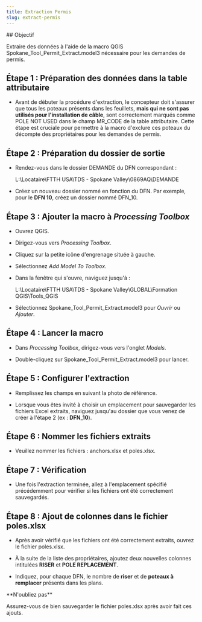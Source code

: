 ```yaml
---
title: Extraction Permis
slug: extract-permis
---
```

<div>
  ## Objectif

  Extraire des données à l'aide de la macro QGIS <Quote>Spokane_Tool_Permit_Extract.model3</Quote> nécessaire pour les demandes de permis.

  ## Étape 1 : Préparation des données dans la table attributaire

  - Avant de débuter la procédure d'extraction, le concepteur doit s'assurer que tous les poteaux présents dans les feuillets, **mais qui ne sont pas utilisés pour l'installation de câble**, sont correctement marqués comme <Quote>POLE NOT USED</Quote> dans le champ <Quote>MR_CODE</Quote> de la table attributaire. Cette étape est cruciale pour permettre à la macro d'exclure ces poteaux du décompte des propriétaires pour les demandes de permis.

  ## Étape 2 : Préparation du dossier de sortie

  - Rendez-vous dans le dossier <Quote>DEMANDE</Quote> du DFN correspondant :

    <Snippet>L:\Locataire\FTTH USA\TDS - Spokane Valley\0869AQ\DEMANDE</Snippet>

  - Créez un nouveau dossier nommé en fonction du DFN. Par exemple, pour le **DFN 10**, créez un dossier nommé <Quote>DFN_10</Quote>.

  <LoadDynamicImage imageName="extract-permis/exemple_dossier_dfn_10" width={300}/>

  ## Étape 3 : Ajouter la macro à _Processing Toolbox_

  - Ouvrez QGIS.

  - Dirigez-vous vers _Processing Toolbox_.

  - Cliquez sur la petite icône d'engrenage située à gauche.

  - Sélectionnez _Add Model To Toolbox_.

  <LoadDynamicImage imageName="extract-permis/add_model_to_toolbox" width={500} />

  - Dans la fenêtre qui s'ouvre, naviguez jusqu'à :

    <Snippet>L:\Locataire\FTTH USA\TDS - Spokane Valley\GLOBAL\Formation QGIS\Tools_QGIS</Snippet>

  - Sélectionnez <Quote>Spokane_Tool_Permit_Extract.model3</Quote> pour _Ouvrir_ ou _Ajouter_.

  ## Étape 4 : Lancer la macro

  - Dans _Processing Toolbox_, dirigez-vous vers l'onglet _Models_.

  - Double-cliquez sur <Quote>Spokane_Tool_Permit_Extract.model3</Quote> pour lancer.

  ## Étape 5 : Configurer l'extraction

  - Remplissez les champs en suivant la photo de référence.

  <LoadDynamicImage imageName="extract-permis/model_reference" width={500} />

  - Lorsque vous êtes invité à choisir un emplacement pour sauvegarder les fichiers Excel extraits, naviguez jusqu'au dossier que vous venez de créer à l'étape 2 (ex : **DFN_10**).

  ## Étape 6 : Nommer les fichiers extraits

  - Veuillez nommer les fichiers : <Snippet>anchors.xlsx</Snippet> et <Snippet>poles.xlsx</Snippet>.

  ## Étape 7 : Vérification

  - Une fois l'extraction terminée, allez à l'emplacement spécifié précédemment pour vérifier si les fichiers ont été correctement sauvegardés.

  ## Étape 8 : Ajout de colonnes dans le fichier <Snippet>poles.xlsx</Snippet>

  - Après avoir vérifié que les fichiers ont été correctement extraits, ouvrez le fichier <Snippet>poles.xlsx</Snippet>.

  - À la suite de la liste des propriétaires, ajoutez deux nouvelles colonnes intitulées **RISER** et **POLE REPLACEMENT**.

  <LoadDynamicImage imageName="extract-permis/riser_pole_replacement" width={500} />

  - Indiquez, pour chaque DFN, le nombre de **riser** et de **poteaux à remplacer** présents dans les plans.

  <Callout type="warning"> 
  **N'oubliez pas**

  Assurez-vous de bien sauvegarder le fichier <Snippet>poles.xlsx</Snippet> après avoir fait ces ajouts.
  </Callout>

</div>
